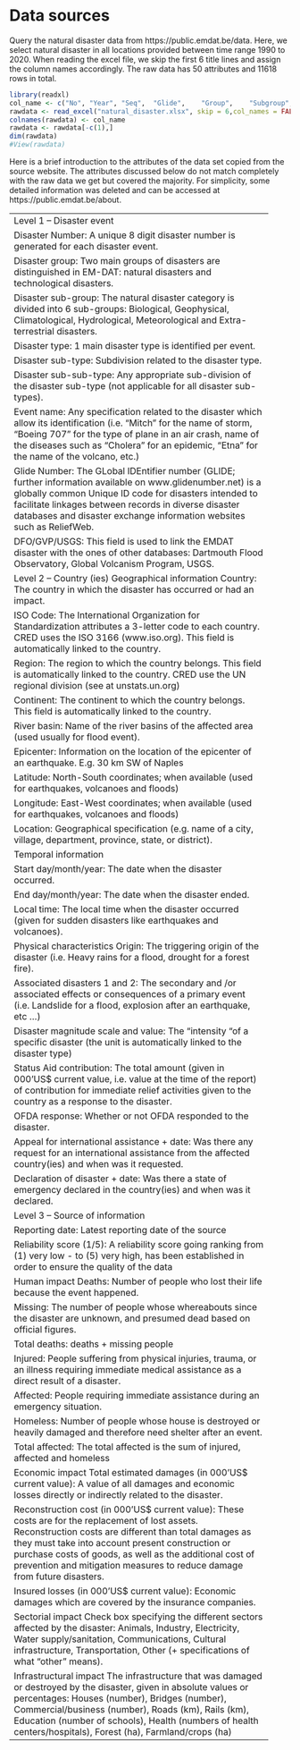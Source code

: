 # Data sources

Query the natural disaster data from https://public.emdat.be/data. Here, we select natural disaster in all locations provided between time range 1990 to 2020. When reading the excel file, we skip the first 6 title lines and assign the column names accordingly. The raw data has 50 attributes and 11618 rows in total. 
```r
library(readxl)
col_name <- c("No",	"Year",	"Seq",	"Glide",	"Group",	"Subgroup",	 "Type", "Subtype",	"Subsubtype",	"Name",	"Country", "ISO",	"Region", "Continent",	"Location",	"Origin",	"Associated_Dis",	"Associated_Dis2","Response","Appeal","Declaration",	"Aid","DM_Value","DM_Scale","Latitude","Longitude","Local_Time","River_Basin","Start_Year","Start_Month","Start_Day","End_Year", "End_Month",	"End_Day", "Total_Deaths","No_Injured",	"No_Affected",	"No_Homeless",	"Total_Affected",	"Reconstruction_Costs", "Reconstruction_Costs_Adjusted", "Insured_Damages",	"Insured_Damages_Adjusted",	"Total_Damages",	"Total_Damages_Adjusted",	"CPI",	"Adm_Level", "Admin1_Code",	"Admin2_Code",	"Geo_Locations")
rawdata <- read_excel("natural_disaster.xlsx", skip = 6,col_names = FALSE) 
colnames(rawdata) <- col_name
rawdata <- rawdata[-c(1),]
dim(rawdata) 
#View(rawdata)
```


Here is a brief introduction to the attributes of the data set copied from the source website. The attributes discussed below do not match completely with the raw data we get but covered the majority. For simplicity, some detailed information was deleted and can be accessed at https://public.emdat.be/about. 


-----------------------------------------------------------------
Level 1 – Disaster event

Disaster Number: A unique 8 digit disaster number is generated for each disaster event.

Disaster group: Two main groups of disasters are distinguished in EM-DAT: natural disasters and technological disasters.

Disaster sub-group: The natural disaster category is divided into 6 sub-groups: Biological, Geophysical, Climatological, Hydrological, Meteorological and Extra-terrestrial disasters.

Disaster type: 1 main disaster type is identified per event.

Disaster sub-type: Subdivision related to the disaster type.

Disaster sub-sub-type: Any appropriate sub-division of the disaster sub-type (not applicable for all disaster sub-types).

Event name: Any specification related to the disaster which allow its identification (i.e. “Mitch” for the name of storm, “Boeing 707” for the type of plane in an air crash, name of the diseases such as “Cholera” for an epidemic, “Etna” for the name of the volcano, etc.)

Glide Number: The GLobal IDEntifier number (GLIDE; further information available on www.glidenumber.net) is a globally common Unique ID code for disasters intended to facilitate linkages between records in diverse disaster databases and disaster exchange information websites such as ReliefWeb.

DFO/GVP/USGS: This field is used to link the EMDAT disaster with the ones of other databases: Dartmouth Flood Observatory, Global Volcanism Program, USGS.


Level 2 – Country (ies)
Geographical information
Country: The country in which the disaster has occurred or had an impact.

ISO Code: The International Organization for Standardization attributes a 3-letter code to each country. CRED uses the ISO 3166 (www.iso.org). This field is automatically linked to the country.

Region: The region to which the country belongs. This field is automatically linked to the country. CRED use the UN regional division (see at unstats.un.org)

Continent: The continent to which the country belongs. This field is automatically linked to the country.

River basin: Name of the river basins of the affected area (used usually for flood event).

Epicenter: Information on the location of the epicenter of an earthquake. E.g. 30 km SW of Naples

Latitude: North-South coordinates; when available (used for earthquakes, volcanoes and floods)

Longitude: East-West coordinates; when available (used for earthquakes, volcanoes and floods)

Location: Geographical specification (e.g. name of a city, village, department, province, state, or district).


Temporal information

Start day/month/year: The date when the disaster occurred. 

End day/month/year: The date when the disaster ended. 

Local time: The local time when the disaster occurred (given for sudden disasters like earthquakes and volcanoes).


Physical characteristics
Origin: The triggering origin of the disaster (i.e. Heavy rains for a flood, drought for a forest fire).

Associated disasters 1 and 2: The secondary and /or associated effects or consequences of a primary event (i.e. Landslide for a flood, explosion after an earthquake, etc …)

Disaster magnitude scale and value: The “intensity “of a specific disaster (the unit is automatically linked to the disaster type)


Status
Aid contribution: The total amount (given in 000'US$ current value, i.e. value at the time of the report) of contribution for immediate relief activities given to the country as a response to the disaster.

OFDA response: Whether or not OFDA responded to the disaster.

Appeal for international assistance + date: Was there any request for an international assistance from the affected country(ies) and when was it requested.

Declaration of disaster + date: Was there a state of emergency declared in the country(ies) and when was it declared.



Level 3 – Source of information

Reporting date: Latest reporting date of the source

Reliability score (1/5): A reliability score going ranking from (1) very low - to (5) very high, has been established in order to ensure the quality of the data


Human impact
Deaths: Number of people who lost their life because the event happened.

Missing: The number of people whose whereabouts since the disaster are unknown, and presumed dead based on official figures.

Total deaths: deaths + missing people

Injured: People suffering from physical injuries, trauma, or an illness requiring immediate medical assistance as a direct result of a disaster.

Affected: People requiring immediate assistance during an emergency situation.

Homeless: Number of people whose house is destroyed or heavily damaged and therefore need shelter after an event.

Total affected: The total affected is the sum of injured, affected and homeless


Economic impact
Total estimated damages (in 000'US$ current value): A value of all damages and economic losses directly or indirectly related to the disaster. 

Reconstruction cost (in 000'US$ current value): These costs are for the replacement of lost assets. Reconstruction costs are different than total damages as they must take into account present construction or purchase costs of goods, as well as the additional cost of prevention and mitigation measures to reduce damage from future disasters.

Insured losses (in 000'US$ current value): Economic damages which are covered by the insurance companies.


Sectorial impact
Check box specifying the different sectors affected by the disaster: Animals, Industry, Electricity, Water supply/sanitation, Communications, Cultural infrastructure, Transportation, Other (+ specifications of what “other” means).

Infrastructural impact
The infrastructure that was damaged or destroyed by the disaster, given in absolute values or percentages: Houses (number), Bridges (number), Commercial/business (number), Roads (km), Rails (km), Education (number of schools), Health (numbers of health centers/hospitals), Forest (ha), Farmland/crops (ha)
-----------------------------------------------------------------